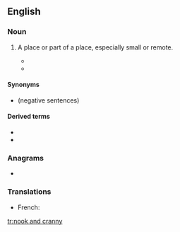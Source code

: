==English==

===Noun===
{{en-noun|head=[[nook]] and [[cranny]]|nooks and crannies}}

# {{lb|en|idiomatic}} A place or part of a place, especially small or remote.
#* {{ux|en|Everyone went to sleep in some '''nook and cranny''' of the house.}}
#* {{quote-book
|year=1966
|author=Pat Shaw Iversen (tr.)
|chapter=Soup from a Sausage Peg
|title=The Snow Queen and Other Tales
|edition=1st ed.
|original=Fairy Tales
|by={{w|Hans Christian Andersen}}
|page=224
|pageurl=http://books.google.com/books?id=2tjWAAAAMAAJ&q=%22from+your+own+nook+and+cranny%22#search_anchor
|passage=It's strange to come away from home, from your own '''nook and cranny''', to go by ship – which is also a kind of '''nook and cranny''' – and then suddenly be more than a hundred miles away and stand in a foreign land!}}

====Synonyms====
* {{l|en|nook or cranny}} (negative sentences)

====Derived terms====
* {{l|en|every nook and cranny}}
* {{l|en|every old nook and cranny}}

===Anagrams===
* {{l|en|crook and nanny}}

===Translations===
{{trans-top|small or remote place}}
* French: {{t|fr|tous les coins et les recoins}}
{{trans-mid}}
{{trans-bottom}}

[[tr:nook and cranny]]
